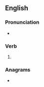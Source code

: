 ==English==

===Pronunciation===
* {{IPA|/bɹaɪnz/|lang=en}}

===Verb===
{{head|en|verb form}}

# {{en-third-person singular of|brine}}

===Anagrams===
* {{l|en|nebris}}